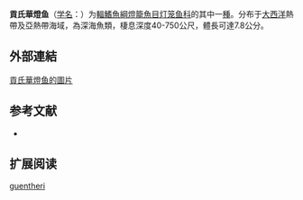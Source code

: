 {{Speciesbox
| name = 貢氏華燈鱼
| status = NE
| status_system = IUCN3.1
| image = 
| genus = Lepidophanes
| species = guentheri
| authority = Goode & Bean, 1896
| synonyms = *''Lampanyctus guentheri''<br /><small>Goode & Bean, 1896</small>
*''Lampanyctus melanothorax''<br /><small>Parr, 1928</small>
*''Macrostoma guentheri''<br /><small>Goode & Bean, 1896</small>
*''Myctophum guentheri''<br /><small>Goode & Bean, 1896</small>
}}

'''貢氏華燈鱼'''（[[学名|学名]]：{{lang|la|''Lepidophanes guentheri''}}）为[[輻鰭魚綱|輻鰭魚綱]][[燈籠魚目|燈籠魚目]][[灯笼鱼科|灯笼鱼科]]的其中一[[種|種]]。分布于[[大西洋|大西洋]]熱帶及亞熱帶海域，為深海魚類，棲息深度40-750公尺，體長可達7.8公分。
==外部連結==
[http://fishbase.org/Photos/ThumbnailsSummary.php?ID=6591 貢氏華燈鱼的圖片] {{Wayback|url=http://fishbase.org/Photos/ThumbnailsSummary.php?ID=6591 |date=20160305010206 }}
== 参考文献 ==
{{refbegin}}
*{{FishBase_species|genus=Lepidophanes|species=guentheri|year=2012|month=2}}
{{refend}}

== 扩展阅读 ==
{{refbegin}}
{{wikispecies-inline|Lepidophanes guentheri|貢氏華燈燈鱼}}
{{refend}}
{{Taxonbar|from=Q3762569}}

[[Category:华灯鱼属|guentheri]]


{{灯笼鱼目小作品}}